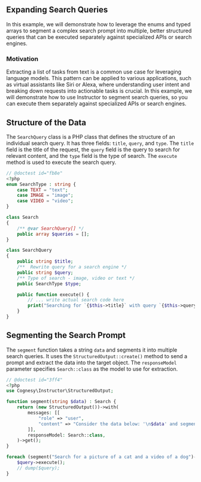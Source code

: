 ## Expanding Search Queries

In this example, we will demonstrate how to leverage the enums and typed arrays to segment a complex search prompt into multiple, better structured queries that can be executed separately against specialized APIs or search engines.

### Motivation

Extracting a list of tasks from text is a common use case for leveraging language models. This pattern can be applied to various applications, such as virtual assistants like Siri or Alexa, where understanding user intent and breaking down requests into actionable tasks is crucial. In this example, we will demonstrate how to use Instructor to segment search queries, so you can execute them separately against specialized APIs or search engines.


## Structure of the Data

The `SearchQuery` class is a PHP class that defines the structure of an individual search query. It has three fields: `title`, `query`, and `type`. The `title` field is the title of the request, the `query` field is the query to search for relevant content, and the `type` field is the type of search. The `execute` method is used to execute the search query.

```php
// @doctest id="fb8e"
<?php
enum SearchType : string {
    case TEXT = "text";
    case IMAGE = "image";
    case VIDEO = "video";
}

class Search
{
    /** @var SearchQuery[] */
    public array $queries = [];
}

class SearchQuery
{
    public string $title;
    /**  Rewrite query for a search engine */
    public string $query;
    /** Type of search - image, video or text */
    public SearchType $type;

    public function execute() {
        // ... write actual search code here
        print("Searching for `{$this->title}` with query `{$this->query}` using `{$this->type->value}`\n");
    }
}
```


## Segmenting the Search Prompt

The `segment` function takes a string `data` and segments it into multiple search queries. It uses the `StructuredOutput::create()` method to send a prompt and extract the data into the target object. The `responseModel` parameter specifies `Search::class` as the model to use for extraction.

```php
// @doctest id="3ff4"
<?php
use Cognesy\Instructor\StructuredOutput;

function segment(string $data) : Search {
    return (new StructuredOutput())->with(
        messages: [[
            "role" => "user",
            "content" => "Consider the data below: '\n$data' and segment it into multiple search queries",
        ]],
        responseModel: Search::class,
    )->get();
}

foreach (segment("Search for a picture of a cat and a video of a dog")->queries as $query) {
    $query->execute();
    // dump($query);
}
```
